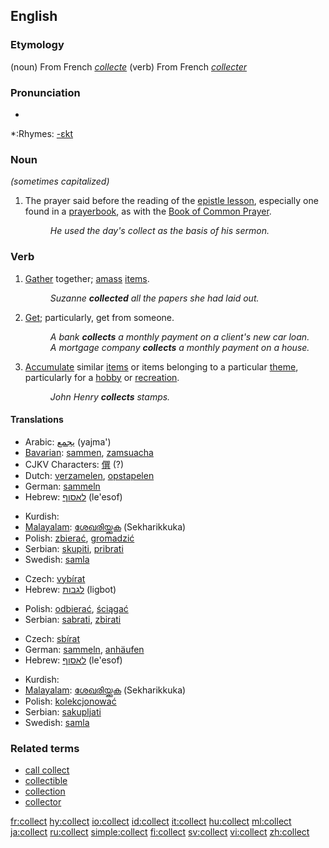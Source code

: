 ==English==

===Etymology===
(noun) From French ''[[collecte]]''
(verb) From French ''[[collecter]]''

===Pronunciation===
*{{audio|en-us-collect.ogg|Audio (US)}}

*:Rhymes: [[Rhymes:English:-ɛkt|-ɛkt]]

===Noun===
{{en-noun}}  ''(sometimes capitalized)''

# {{Christianity}} The prayer said before the reading of the [[epistle lesson]], especially one found in a [[prayerbook]], as with the [[Book of Common Prayer]].
#: ''He used the day's collect as the basis of his sermon.''

===Verb===
{{en-verb}}

# [[gather|Gather]] together; [[amass]] [[items]].
#: ''Suzanne '''collected''' all the papers she had laid out.''
# [[get|Get]]; particularly, get from someone.
#: ''A bank '''collects''' a monthly payment on a client's new car loan.''
#: ''A mortgage company '''collects''' a monthly payment on a house.''
# [[accumulate|Accumulate]] similar [[items]] or items belonging to a particular [[theme]], particularly for a [[hobby]] or [[recreation]].
#: ''John Henry '''collects''' stamps.''

====Translations====
{{trans-top|gather together}}
*Arabic: [[يجمع]] (yajma')
*[[Bavarian]]: [[sammen]], [[zamsuacha]]
*CJKV Characters: [[僎]] (?)
*Dutch: [[verzamelen]], [[opstapelen]]
*German: [[sammeln]]
*Hebrew: [[לאסוף]] (le'esof)
{{trans-mid}}
*Kurdish: {{KUchar|[[کۆکردن]]}}
*[[Malayalam]]: [[ശേഖരിയ്ക്കുക]] (Sekharikkuka)
*Polish: [[zbierać]], [[gromadzić]]
*Serbian: [[skupiti]], [[pribrati]]
*Swedish: [[samla]]
{{trans-bottom}}

{{trans-top|get from someone}}
*Czech: [[vybírat]]
*Hebrew: [[לגבות]] (ligbot)
{{trans-mid}}
*Polish: [[odbierać]], [[ściągać]]
*Serbian: [[sabrati]], [[zbirati]]
{{trans-bottom}}

{{trans-top|accumulate items for a hobby}}
*Czech: [[sbírat]]
*German: [[sammeln]], [[anhäufen]]
*Hebrew: [[לאסוף]] (le'esof)
{{trans-mid}}
*Kurdish: {{KUchar|[[کۆکردن]]}}
*[[Malayalam]]: [[ശേഖരിയ്ക്കുക]] (Sekharikkuka)
*Polish: [[kolekcjonować]]
*Serbian: [[sakupljati]]
*Swedish: [[samla]]
{{trans-bottom}}

===Related terms===
*[[call collect]]
*[[collectible]]
*[[collection]]
*[[collector]]

[[fr:collect]]
[[hy:collect]]
[[io:collect]]
[[id:collect]]
[[it:collect]]
[[hu:collect]]
[[ml:collect]]
[[ja:collect]]
[[ru:collect]]
[[simple:collect]]
[[fi:collect]]
[[sv:collect]]
[[vi:collect]]
[[zh:collect]]